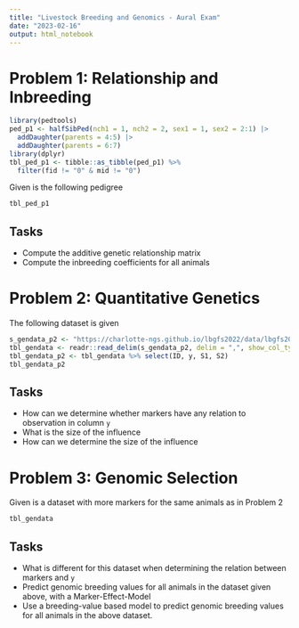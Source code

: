 ```yaml
---
title: "Livestock Breeding and Genomics - Aural Exam"
date: "2023-02-16"
output: html_notebook
---
```



# Problem 1: Relationship and Inbreeding

```r
library(pedtools)
ped_p1 <- halfSibPed(nch1 = 1, nch2 = 2, sex1 = 1, sex2 = 2:1) |> 
  addDaughter(parents = 4:5) |> 
  addDaughter(parents = 6:7)
library(dplyr)
tbl_ped_p1 <- tibble::as_tibble(ped_p1) %>%
  filter(fid != "0" & mid != "0") 
```

Given is the following pedigree

```r
tbl_ped_p1
```


## Tasks

* Compute the additive genetic relationship matrix
* Compute the inbreeding coefficients for all animals


# Problem 2: Quantitative Genetics

The following dataset is given

```r
s_gendata_p2 <- "https://charlotte-ngs.github.io/lbgfs2022/data/lbgfs2022_aural_exam_problem2.csv"
tbl_gendata <- readr::read_delim(s_gendata_p2, delim = ",", show_col_types = FALSE)
tbl_gendata_p2 <- tbl_gendata %>% select(ID, y, S1, S2)
tbl_gendata_p2
```


## Tasks

* How can we determine whether markers have any relation to observation in column `y`
* What is the size of the influence
* How can we determine the size of the influence


# Problem 3: Genomic Selection

Given is a dataset with more markers for the same animals as in Problem 2

```r
tbl_gendata
```


## Tasks

* What is different for this dataset when determining the relation between markers and `y`
* Predict genomic breeding values for all animals in the dataset given above, with a Marker-Effect-Model
* Use a breeding-value based model to predict genomic breeding values for all animals in the above dataset.




